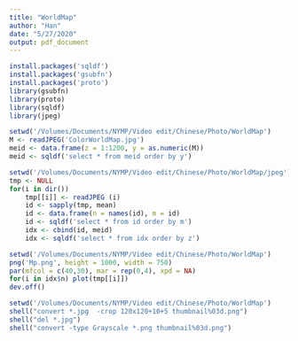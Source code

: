 ```yaml
---
title: "WorldMap"
author: "Han"
date: "5/27/2020"
output: pdf_document
---
```


```r
install.packages('sqldf')
install.packages('gsubfn')
install.packages('proto')
library(gsubfn)
library(proto)
library(sqldf)
library(jpeg)
```

```r
setwd('/Volumes/Documents/NYMP/Video edit/Chinese/Photo/WorldMap')
M <- readJPEG('ColorWorldMap.jpg')
meid <- data.frame(z = 1:1200, y = as.numeric(M))
meid <- sqldf('select * from meid order by y')
```

```r
setwd('/Volumes/Documents/NYMP/Video edit/Chinese/Photo/WorldMap/jpeg')
tmp <- NULL
for(i in dir()) 
    tmp[[i]] <- readJPEG (i)
    id <- sapply(tmp, mean)
    id <- data.frame(n = names(id), m = id)
    id <- sqldf('select * from id order by m')
    idx <- cbind(id, meid)
    idx <- sqldf('select * from idx order by z')
```

```r
setwd('/Volumes/Documents/NYMP/Video edit/Chinese/Photo/WorldMap')
png('Mp.png', height = 1000, width = 750)
par(mfcol = c(40,30), mar = rep(0,4), xpd = NA)
for(i in idx$n) plot(tmp[[i]])
dev.off()
```

```r
setwd('/Volumes/Documents/NYMP/Video edit/Chinese/Photo/WorldMap')
shell("convert *.jpg  -crop 120x120+10+5 thumbnail%03d.png")
shell("del *.jpg")
shell("convert -type Grayscale *.png thumbnail%03d.png")
``` 




